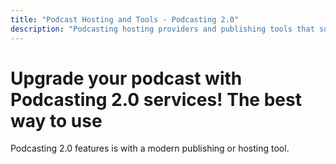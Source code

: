 ```yaml
---
title: "Podcast Hosting and Tools - Podcasting 2.0"
description: "Podcasting hosting providers and publishing tools that support Podcasting 2.0."
---
```



# Upgrade your podcast with Podcasting 2.0 services! The best way to use

Podcasting 2.0 features is with a modern publishing or hosting tool.

<AppsGrid appType="hosting" />
